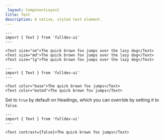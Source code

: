 ```yaml
---
_layout: ComponentLayout
title: Text
description: A native, styled text element.
---
```


```astro live props={{ title: 'size' }}
---
import { Text } from 'fulldev-ui'
---

<Text size="sm">The quick brown fox jumps over the lazy dog</Text>
<Text size="md">The quick brown fox jumps over the lazy dog</Text>
<Text size="lg">The quick brown fox jumps over the lazy dog</Text>
```

```astro live props={{ title: 'color' }}
---
import { Text } from 'fulldev-ui'
---

<Text color="base">The quick brown fox jumps</Text>
<Text color="muted">The quick brown fox jumps</Text>
```

Set to `true` by default on Headings, which you can override by setting it to `false`.

```astro live props={{ title: 'contrast' }}
---
import { Text } from 'fulldev-ui'
---

<Text contrast={false}>The quick brown fox jumps</Text>
```
